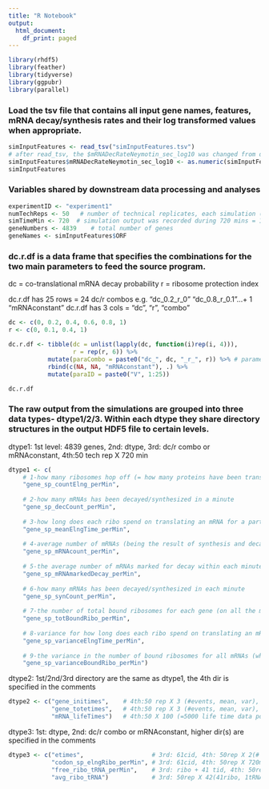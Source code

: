 ```yaml
---
title: "R Notebook"
output:
  html_document:
    df_print: paged
---
```



```r
library(rhdf5)
library(feather)
library(tidyverse)
library(ggpubr)
library(parallel)
```

### Load the tsv file that contains all input gene names, features, mRNA decay/synthesis rates and their log transformed values when appropriate.
```r
simInputFeatures <- read_tsv("simInputFeatures.tsv") 
# after read_tsv, the $mRNADecRateNeymotin_sec_log10 was changed from dbl to chr, have no idea why. The other dbl columns are all fine. Below is to trasform that column back to dbl.
simInputFeatures$mRNADecRateNeymotin_sec_log10 <- as.numeric(simInputFeatures$mRNADecRateNeymotin_sec_log10)
simInputFeatures
```


### Variables shared by downstream data processing and analyses
```r
experimentID <- "experiment1"
numTechReps <- 50   # number of technical replicates, each simulation (with the same input parameters) can utilize a different seed to represent different tech reps.
simTimeMin <- 720  # simulation output was recorded during 720 mins = 12 hours. See Methods for how this duration is chosen.
geneNumbers <- 4839    # total number of genes 
geneNames <- simInputFeatures$ORF

```


### dc.r.df is a data frame that specifies the combinations for the two main parameters to feed the source program.
dc = co-translational mRNA decay probability
r = ribosome protection index

dc.r.df has 25 rows = 24 dc/r combos e.g. "dc_0.2_r_0"  "dc_0.8_r_0.1"...+ 1 "mRNAconstant"
dc.r.df has 3 cols = "dc", "r", "combo"
```r
dc <- c(0, 0.2, 0.4, 0.6, 0.8, 1)
r <- c(0, 0.1, 0.4, 1)

dc.r.df <- tibble(dc = unlist(lapply(dc, function(i)rep(i, 4))),  
                  r = rep(r, 6)) %>%
           mutate(paraCombo = paste0("dc_", dc, "_r_", r)) %>% # parameter combos
           rbind(c(NA, NA, "mRNAconstant"), .) %>%
           mutate(paraID = paste0("V", 1:25))

dc.r.df
```


### The raw output from the simulations are grouped into three data types- dtype1/2/3. Within each dtype they share directory structures in the output HDF5 file to certain levels. 
dtype1: 1st level: 4839 genes, 2nd: dtype, 3rd: dc/r combo or mRNAconstant, 4th:50 tech rep X 720 min
```r
dtype1 <- c(
    # 1-how many ribosomes hop off (= how many proteins have been translated) per minute for a particular gene
    "gene_sp_countElng_perMin",  
    
    # 2-how many mRNAs has been decayed/synthesized in a minute
    "gene_sp_decCount_perMin",  
    
    # 3-how long does each ribo spend on translating an mRNA for a particular gene on average
    "gene_sp_meanElngTime_perMin", 
    
    # 4-average number of mRNAs (being the result of synthesis and decay) within each minute for a particular gene
    "gene_sp_mRNAcount_perMin",  
    
    # 5-the average number of mRNAs marked for decay within each minute for a particular gene
    "gene_sp_mRNAmarkedDecay_perMin", 
    
    # 6-how many mRNAs has been decayed/synthesized in each minute
    "gene_sp_synCount_perMin",     
    
    # 7-the number of total bound ribosomes for each gene (on all the mRNAs of this gene, whether marked or not for decay) at each minute mark
    "gene_sp_totBoundRibo_perMin", 
    
    # 8-variance for how long does each ribo spend on translating an mRNA for a particular gene
    "gene_sp_varianceElngTime_perMin",  
    
    # 9-the variance in the number of bound ribosomes for all mRNAs (whether marked or not for decay) for each gene at each minute mark
    "gene_sp_varianceBoundRibo_perMin")  

```

dtype2: 1st/2nd/3rd directory are the same as dtype1, the 4th dir is specified in the comments
```r
dtype2 <- c("gene_initimes",    # 4th:50 rep X 3 (#events, mean, var), Average time between initiation of all genes
            "gene_totetimes",   # 4th:50 rep X 3 (#events, mean, var), Average total elongation times of all genes
            "mRNA_lifeTimes")   # 4th:50 X 100 (=5000 life time data point, some spots will be filled with NAs since not all genes would have 5000 life times collected). 
```

dtype3: 1st: dtype, 2nd: dc/r combo or mRNAconstant, higher dir(s) are specified in the comments
```r
dtype3 <- c("etimes",                   # 3rd: 61cid, 4th: 50rep X 2(# of events, mean), Elongation times of all codons
            "codon_sp_elngRibo_perMin", # 3rd: 61cid, 4th: 50rep X 720min, the number of elongatable ribosomes per codon type at each minute mark 
            "free_ribo_tRNA_perMin",    # 3rd: ribo + 41 tid, 4th: 50rep X 720min, the free ribosome number and free tRNA number per tRNA type at each minute mark
            "avg_ribo_tRNA")            # 3rd: 50rep X 42(41ribo, 1tRNA), Average number of free ribosomes and tRNAs at equilibrium
             
```


